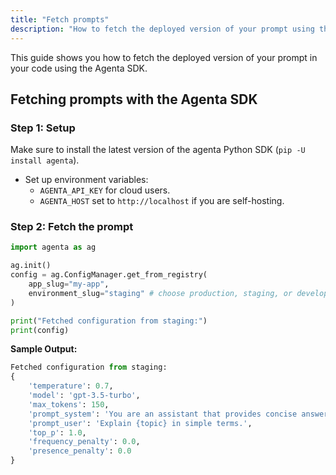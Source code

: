 ```yaml
---
title: "Fetch prompts"
description: "How to fetch the deployed version of your prompt using the Agenta SDK."
---
```


This guide shows you how to fetch the deployed version of your prompt in your code using the Agenta SDK.

## Fetching prompts with the Agenta SDK

### Step 1: Setup

Make sure to install the latest version of the agenta Python SDK (`pip -U install agenta`).

- Set up environment variables:
  - `AGENTA_API_KEY` for cloud users.
  - `AGENTA_HOST` set to `http://localhost` if you are self-hosting.

### Step 2: Fetch the prompt

```python
import agenta as ag

ag.init()
config = ag.ConfigManager.get_from_registry(
    app_slug="my-app",
    environment_slug="staging" # choose production, staging, or development
)

print("Fetched configuration from staging:")
print(config)
```

**Sample Output:**

```python
Fetched configuration from staging:
{
    'temperature': 0.7,
    'model': 'gpt-3.5-turbo',
    'max_tokens': 150,
    'prompt_system': 'You are an assistant that provides concise answers.',
    'prompt_user': 'Explain {topic} in simple terms.',
    'top_p': 1.0,
    'frequency_penalty': 0.0,
    'presence_penalty': 0.0
}
```
